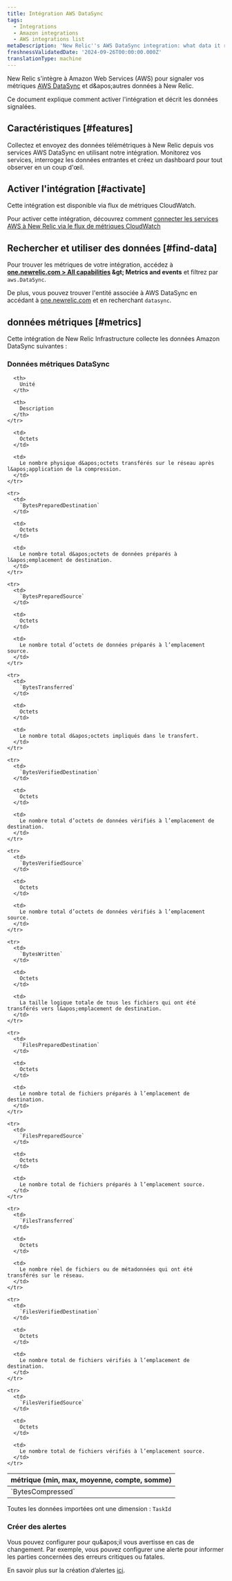```yaml
---
title: Intégration AWS DataSync
tags:
  - Integrations
  - Amazon integrations
  - AWS integrations list
metaDescription: 'New Relic''s AWS DataSync integration: what data it reports and how to enable it.'
freshnessValidatedDate: '2024-09-26T00:00:00.000Z'
translationType: machine
---
```


New Relic s&apos;intègre à Amazon Web Services (AWS) pour signaler vos métriques [AWS DataSync](https://aws.amazon.com/datasync/) et d&amp;apos;autres données à New Relic.

Ce document explique comment activer l&apos;intégration et décrit les données signalées.

## Caractéristiques [#features]

Collectez et envoyez des données télémétriques à New Relic depuis vos services AWS DataSync en utilisant notre intégration. Monitorez vos services, interrogez les données entrantes et créez un dashboard pour tout observer en un coup d&apos;œil.

## Activer l&apos;intégration [#activate]

Cette intégration est disponible via flux de métriques CloudWatch.

Pour activer cette intégration, découvrez comment [connecter les services AWS à New Relic via le flux de métriques CloudWatch](/docs/infrastructure/amazon-integrations/connect/aws-metric-stream-setup/)

## Rechercher et utiliser des données [#find-data]

Pour trouver les métriques de votre intégration, accédez à <DNT>**[one.newrelic.com &gt; All capabilities](https://one.newrelic.com/all-capabilities) &amp;gt; Metrics and events**</DNT> et filtrez par `aws.DataSync`.

De plus, vous pouvez trouver l&apos;entité associée à AWS DataSync en accédant à [one.newrelic.com](https://one.newrelic.com/all-entities) et en recherchant `datasync`.

## données métriques [#metrics]

Cette intégration de New Relic Infrastructure collecte les données Amazon DataSync suivantes :

### Données métriques DataSync

<table>
  <thead>
    <tr>
      <th style={{ width: "200px" }}>
        métrique (min, max, moyenne, compte, somme)
      </th>

      <th>
        Unité
      </th>

      <th>
        Description
      </th>
    </tr>
  </thead>

  <tbody>
    <tr>
      <td>
        `BytesCompressed`
      </td>

      <td>
        Octets
      </td>

      <td>
        Le nombre physique d&apos;octets transférés sur le réseau après l&apos;application de la compression.
      </td>
    </tr>

    <tr>
      <td>
        `BytesPreparedDestination`
      </td>

      <td>
        Octets
      </td>

      <td>
        Le nombre total d&apos;octets de données préparés à l&apos;emplacement de destination.
      </td>
    </tr>

    <tr>
      <td>
        `BytesPreparedSource`
      </td>

      <td>
        Octets
      </td>

      <td>
        Le nombre total d’octets de données préparés à l’emplacement source.
      </td>
    </tr>

    <tr>
      <td>
        `BytesTransferred`
      </td>

      <td>
        Octets
      </td>

      <td>
        Le nombre total d&apos;octets impliqués dans le transfert.
      </td>
    </tr>

    <tr>
      <td>
        `BytesVerifiedDestination`
      </td>

      <td>
        Octets
      </td>

      <td>
        Le nombre total d’octets de données vérifiés à l’emplacement de destination.
      </td>
    </tr>

    <tr>
      <td>
        `BytesVerifiedSource`
      </td>

      <td>
        Octets
      </td>

      <td>
        Le nombre total d’octets de données vérifiés à l’emplacement source.
      </td>
    </tr>

    <tr>
      <td>
        `BytesWritten`
      </td>

      <td>
        Octets
      </td>

      <td>
        La taille logique totale de tous les fichiers qui ont été transférés vers l&apos;emplacement de destination.
      </td>
    </tr>

    <tr>
      <td>
        `FilesPreparedDestination`
      </td>

      <td>
        Octets
      </td>

      <td>
        Le nombre total de fichiers préparés à l’emplacement de destination.
      </td>
    </tr>

    <tr>
      <td>
        `FilesPreparedSource`
      </td>

      <td>
        Octets
      </td>

      <td>
        Le nombre total de fichiers préparés à l’emplacement source.
      </td>
    </tr>

    <tr>
      <td>
        `FilesTransferred`
      </td>

      <td>
        Octets
      </td>

      <td>
        Le nombre réel de fichiers ou de métadonnées qui ont été transférés sur le réseau.
      </td>
    </tr>

    <tr>
      <td>
        `FilesVerifiedDestination`
      </td>

      <td>
        Octets
      </td>

      <td>
        Le nombre total de fichiers vérifiés à l’emplacement de destination.
      </td>
    </tr>

    <tr>
      <td>
        `FilesVerifiedSource`
      </td>

      <td>
        Octets
      </td>

      <td>
        Le nombre total de fichiers vérifiés à l’emplacement source.
      </td>
    </tr>
  </tbody>
</table>

Toutes les données importées ont une dimension : `TaskId`

### Créer des alertes

Vous pouvez configurer <InlinePopover type="alerts" />pour qu&amp;apos;il vous avertisse en cas de changement. Par exemple, vous pouvez configurer une alerte pour informer les parties concernées des erreurs critiques ou fatales.

En savoir plus sur la création d’alertes [ici](/docs/alerts-applied-intelligence/new-relic-alerts/get-started/your-first-nrql-condition/).